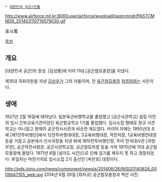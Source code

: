  * [[대한민국 국군/인물]]

http://www.airforce.mil.kr:8081/user/airforce/wupload/pastcmndr/PASTCMNDR_201403110719579030.gif

金斗萬

[[목차]]
== 개요 ==
[대한민국 공군]의 장성. [김성룡]에 이어 11대 [공군참모총장]을 지냈다.

제15대 국회의원을 지낸 [[김상우]]가 그의 아들이며, 전 [[육군참모총장]] [[최영희]]와는 사돈이다.

== 생애 ==
1927년 2월 16일에 태어났다. 일본육군비행학교를 졸업했고 [공군사관학교] 설립 이전의 임시 간부교육기관이었던 육군항공학교 1기를 졸업했다. 임시소집 형태로 정규 사관학교는 아니었고 현재의 공군학사사관과 비슷한 제도였다. 커리어 자체는 1950년대 초에 [제1전투비행단]에서 12전투비행대대장, 3교육비행대장, 작전처장, 1교육비행전대장 등을 거쳤고 공본에서 인사국장을 지낸 뒤에 제10전투비행단장, 주미 한국대사관 [국방무관], 공군작전사령관, 공군사관학교장, 공군참모차장 등을 거쳐 1970년에 11대 공군참모총장에 올랐다. 1971년 8월 [실미도 사건]으로 인해 임기를 채우지 못 하고 경질되었다. 후임자는 마찬가지로 임시소집 2기 출신인 [옥만호] 대장이다. 

http://pds.joins.com/news/component/newsis/201406/26/NISI20140626_0009847105_web.jpg
2014년 6월 26일 [최차규] 공군참모총장과 찍은 사진.
